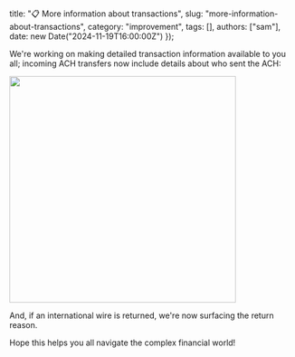   title: "📋 More information about transactions",
  slug: "more-information-about-transactions",
  category: "improvement",
  tags: [],
  authors: ["sam"],
  date: new Date("2024-11-19T16:00:00Z")
});

We're working on making detailed transaction information available to you all; incoming ACH transfers now include details about who sent the ACH:

<img src="https://cloud-g7l8ni26h-hack-club-bot.vercel.app/0capture-2025-02-03-182418.png" width="400px">

And, if an international wire is returned, we're now surfacing the return reason.

Hope this helps you all navigate the complex financial world!
